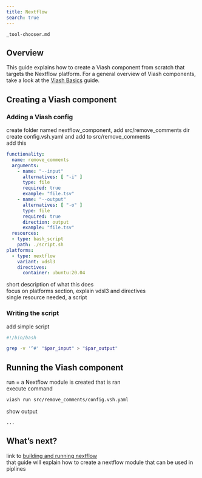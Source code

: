 ```yaml
---
title: Nextflow
search: true
---
```


``` include
_tool-chooser.md
```

## Overview

This guide explains how to create a Viash component from scratch that targets the Nextflow platform. For a general overview of Viash components, take a look at the [Viash Basics](#) guide.

## Creating a Viash component

### Adding a Viash config

create folder named nextflow_component, add src/remove_comments dir
create config.vsh.yaml and add to src/remove_comments  
add this

```yaml
functionality:
  name: remove_comments
  arguments:
    - name: "--input"
      alternatives: [ "-i" ]
      type: file
      required: true
      example: "file.tsv"
    - name: "--output"
      alternatives: [ "-o" ]
      type: file
      required: true
      direction: output
      example: "file.tsv"
  resources:
  - type: bash_script
    path: ./script.sh
platforms:
  - type: nextflow
    variant: vdsl3
    directives:
      container: ubuntu:20.04
```
  
short description of what this does  
focus on platforms section, explain vdsl3 and directives  
single resource needed, a script

### Writing the script

add simple script

```bash
#!/bin/bash

grep -v '^#' "$par_input" > "$par_output"
```

## Running the Viash component

run = a Nextflow module is created that is ran  
execute command

```bash
viash run src/remove_comments/config.vsh.yaml
```  
  
show output

```
...
```

## What's next?

link to [building and running nextflow](/documentation/guide/building-block/nextflow/building-running.html)  
that guide will explain how to create a nextflow module that can be used in piplines